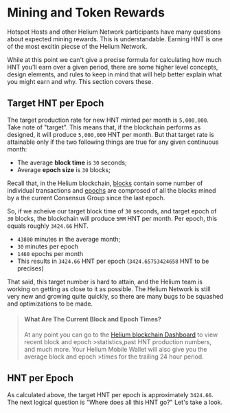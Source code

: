 # Mining and Token Rewards

Hotspot Hosts and other Helium Network participants have many questions about expected mining rewards. This is understandable. Earning HNT is one of the most excitin piecse of the Helium Network. 

While at this point we can't give a precise formula for calculating how much HNT you'll earn over a given period, there are some higher level concepts, design elements, and rules to keep in mind that will help better explain what you might earn and why. This section covers these.

## Target HNT per Epoch

The target production rate for new HNT minted per month is `5,000,000`. Take note of "target". This means that, if the blockchain performs as designed, it will produce `5,000,000` HNT per month. But that target rate is attainable only if the two following things are true for any given continuous month:

* The average **block time** is `30` seconds;
* Average **epoch size** is `30` blocks;

Recall that, in the Helium blockchain, [blocks]() contain some number of individual transactions and [epochs]() are comprosed of all the blocks mined by a the current Consensus Group since the last epoch. 

So, if we acheive our target block time of `30` seconds, and target epoch of `30` blocks, the blockchain will produce `5MM` HNT per month. Per epoch, this equals roughly `3424.66` HNT. 

* `43800` minutes in the average month;
* `30` minutes per epoch 
* `1460` epochs per month
* This results in `3424.66` HNT per epoch (`3424.65753424658` HNT to be precises)

That said, this target number is hard to attain, and the Helium team is working on getting as close to it as possible. The Helium Network is still very new and growing quite quickly, so there are many bugs to be squashed and optimizations to be made. 

>#### What Are The Current Block and Epoch Times?
>At any point you can go to the [Helium blockchain Dashboard](http://dashboard.helium.com/) to view recent block and epoch >statistics,past HNT production numbers, and much more. Your Helium Mobile Wallet will also give you the average block and epoch >times for the trailing 24 hour period.


## HNT per Epoch 

As calculated above, the target HNT per epoch is approximately `3424.66`. The next logical question is "Where does all this HNT go?" Let's take a look.	



 
